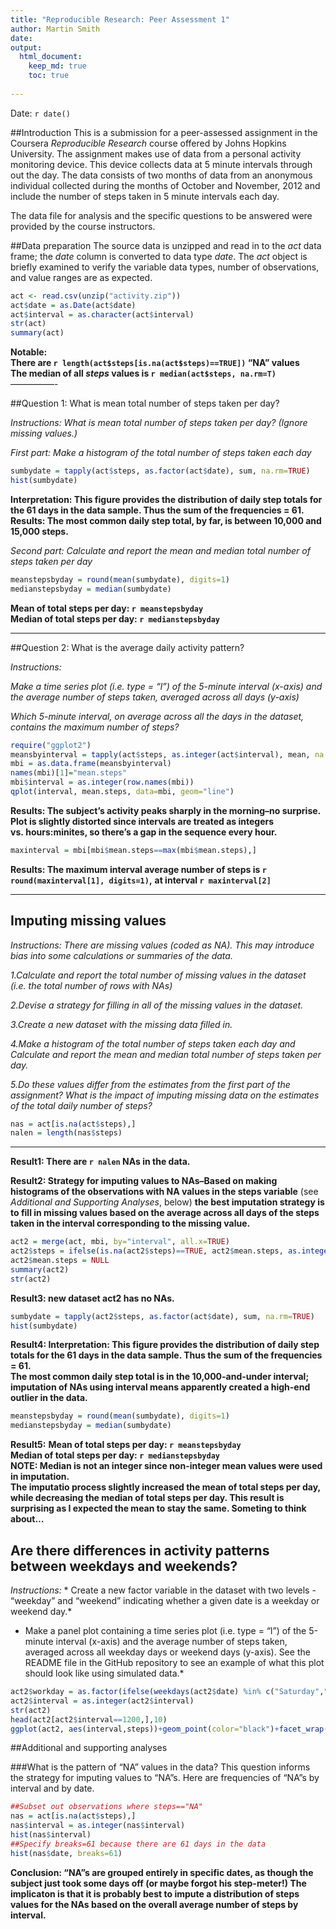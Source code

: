 ```yaml
---
title: "Reproducible Research: Peer Assessment 1"
author: Martin Smith
date:
output: 
  html_document:
    keep_md: true
    toc: true
    
---
```


Date: `r date()`

##Introduction
This is a submission for a peer-assessed assignment in the Coursera *Reproducible Research* course offered by Johns Hopkins University. The assignment makes use of data from a personal activity monitoring device. This device collects data at 5 minute intervals through out the day. The data consists of two months of data from an anonymous individual collected during the months of October and November, 2012 and include the number of steps taken in 5 minute intervals each day.  

The data file for analysis and the specific questions to be answered were provided by the course instructors.

##Data preparation
The source data is unzipped and read in to the *act* data frame; the *date* column is converted to data type *date*.  The *act* object is briefly examined to verify the variable data types, number of observations, and value ranges are as expected. 


```r
act <- read.csv(unzip("activity.zip"))
act$date = as.Date(act$date)
act$interval = as.character(act$interval)
str(act)
summary(act)
```

**Notable:  
There are `r length(act$steps[is.na(act$steps)==TRUE])` "NA" values  
The median of all *steps* values is `r median(act$steps, na.rm=T)`**  
----------------  


##Question 1: What is mean total number of steps taken per day?

*Instructions: What is mean total number of steps taken per day? (Ignore missing values.)*  

*First part: Make a histogram of the total number of steps taken each day*

```r
sumbydate = tapply(act$steps, as.factor(act$date), sum, na.rm=TRUE)
hist(sumbydate)
```
  
**Interpretation: This figure provides the distribution of daily step totals for the 61 days in the data sample.  Thus the sum of the frequencies = 61.  
Results: The most common daily step total, by far, is between 10,000 and 15,000 steps.**


*Second part: Calculate and report the mean and median total number of steps taken per day*  

```r
meanstepsbyday = round(mean(sumbydate), digits=1)
medianstepsbyday = median(sumbydate)
```
**Mean of total steps per day: `r meanstepsbyday`  
Median of total steps per day: `r medianstepsbyday`**  

-------------


##Question 2: What is the average daily activity pattern?

*Instructions:*  

*Make a time series plot (i.e. type = "l") of the 5-minute interval (x-axis) and the average number of steps taken, averaged across all days (y-axis)*  
  
*Which 5-minute interval, on average across all the days in the dataset, contains the maximum number of steps?*  

```r
require("ggplot2")
meansbyinterval = tapply(act$steps, as.integer(act$interval), mean, na.rm=T)
mbi = as.data.frame(meansbyinterval)
names(mbi)[1]="mean.steps"
mbi$interval = as.integer(row.names(mbi))
qplot(interval, mean.steps, data=mbi, geom="line")
```

**Results: The subject's activity peaks sharply in the morning--no surprise. Plot is slightly distorted since intervals are treated as integers vs. hours:minites, so there's a gap in the sequence every hour.**

````r
maxinterval = mbi[mbi$mean.steps==max(mbi$mean.steps),]
````

**Results: The maximum interval average number of steps is `r round(maxinterval[1], digits=1)`,**
**at interval `r maxinterval[2]`**

--------

## Imputing missing values

*Instructions: There are missing values (coded as NA). This may introduce bias into some calculations or summaries of the data.*

*1.Calculate and report the total number of missing values in the dataset (i.e. the total number of rows with NAs)*

*2.Devise a strategy for filling in all of the missing values in the dataset.*

*3.Create a new dataset with the missing data filled in.*

*4.Make a histogram of the total number of steps taken each day and Calculate and report the mean and median total number of steps taken per day.* 
    
*5.Do these values differ from the estimates from the first part of the assignment? What is the impact of imputing missing data on the estimates of the total daily number of steps?*
    
```r
nas = act[is.na(act$steps),]
nalen = length(nas$steps)
```
--------------- 

**Result1: There are `r nalen` NAs in the data.**

**Result2: Strategy for imputing values to NAs--Based on making histograms of the observations with NA values in the steps variable** (see *Additional and Supporting Analyses*, below) **the best imputation strategy is to fill in missing values based on the average across all days of the steps taken in the interval corresponding to the missing value.**  

```r
act2 = merge(act, mbi, by="interval", all.x=TRUE)
act2$steps = ifelse(is.na(act2$steps)==TRUE, act2$mean.steps, as.integer(act2$steps))
act2$mean.steps = NULL
summary(act2)
str(act2)
```

**Result3: new dataset act2 has no NAs.**  

```r
sumbydate = tapply(act2$steps, as.factor(act$date), sum, na.rm=TRUE)
hist(sumbydate)
```


**Result4: Interpretation: This figure provides the distribution of daily step totals for the 61 days in the data sample.  Thus the sum of the frequencies = 61.**  
**The most common daily step total is in the 10,000-and-under interval; imputation of NAs using interval means apparently created a high-end outlier in the data.**

```r
meanstepsbyday = round(mean(sumbydate), digits=1)
medianstepsbyday = median(sumbydate)
```

**Result5:** 
**Mean of total steps per day: `r meanstepsbyday`**   
**Median of total steps per day: `r medianstepsbyday`**  
**NOTE: Median is not an integer since non-integer mean values were used in imputation.**  
**The imputatio process slightly increased the mean of total steps per day, while decreasing the median of total steps per day.  This result is surprising as I expected the mean to stay the same.  Someting to think about...**





## Are there differences in activity patterns between weekdays and weekends?
*Instructions:* 
*    Create a new factor variable in the dataset with two levels - "weekday" and "weekend" indicating whether a given date is a weekday or weekend day.*  

*    Make a panel plot containing a time series plot (i.e. type = "l") of the 5-minute interval (x-axis) and the average number of steps taken, averaged across all weekday days or weekend days (y-axis). See the README file in the GitHub repository to see an example of what this plot should look like using simulated data.*  
    


```r
act2$workday = as.factor(ifelse(weekdays(act2$date) %in% c("Saturday","Sunday"), "Weekend", "Weekday"))
act2$interval = as.integer(act2$interval)
str(act2)
head(act2[act2$interval==1200,],10)
ggplot(act2, aes(interval,steps))+geom_point(color="black")+facet_wrap(~workday, nrow=2)
```



##Additional and supporting analyses

###What is the pattern of "NA" values in the data?
This question informs the strategy for imputing values to "NA"s.  Here are frequencies of "NA"s by interval and by date.

```r
##Subset out observations where steps=="NA"
nas = act[is.na(act$steps),]
nas$interval = as.integer(nas$interval)
hist(nas$interval)
##Specify breaks=61 because there are 61 days in the data
hist(nas$date, breaks=61)
```
  
**Conclusion: "NA"s are grouped entirely in specific dates, as though the subject just took some days off (or maybe forgot his step-meter!) The implicaton is that it is probably best to impute a distribution of steps values for the NAs based on the overall average number of steps by interval.**

